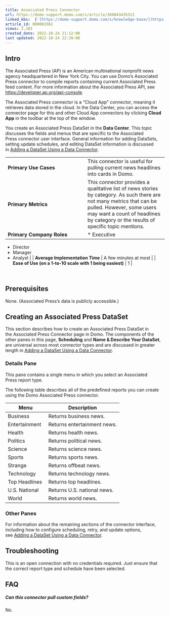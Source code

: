 ```yaml
---
title: Associated Press Connector
url: https://domo-support.domo.com/s/article/360043435313
linked_kbs:  ['[https://domo-support.domo.com/s/knowledge-base/](https://domo-support.domo.com/s/knowledge-base/)', '[https://domo-support.domo.com/s/](https://domo-support.domo.com/s/)', '[https://domo-support.domo.com/s/topic/0TO5w000000ZammGAC](https://domo-support.domo.com/s/topic/0TO5w000000ZammGAC)', '[https://domo-support.domo.com/s/topic/0TO5w000000ZanLGAS](https://domo-support.domo.com/s/topic/0TO5w000000ZanLGAS)', '[https://domo-support.domo.com/s/topic/0TO5w000000ZaoQGAS](https://domo-support.domo.com/s/topic/0TO5w000000ZaoQGAS)', '[https://domo-support.domo.com/s/article/360042926274](https://domo-support.domo.com/s/article/360042926274)', '[https://domo-support.domo.com/s/article/360043435313](https://domo-support.domo.com/s/article/360043435313)', '[https://domo-support.domo.com/s/topic/0TO5w000000ZaoQGAS/api-connectors](https://domo-support.domo.com/s/topic/0TO5w000000ZaoQGAS/api-connectors)', '[https://domo-support.domo.com/s/article/360043429933](https://domo-support.domo.com/s/article/360043429933)', '[https://domo-support.domo.com/s/article/360043429953](https://domo-support.domo.com/s/article/360043429953)', '[https://domo-support.domo.com/s/article/360042925494](https://domo-support.domo.com/s/article/360042925494)', '[https://domo-support.domo.com/s/article/360043429913](https://domo-support.domo.com/s/article/360043429913)', '[https://domo-support.domo.com/s/article/4408174643607](https://domo-support.domo.com/s/article/4408174643607)', '[https://domo-support.domo.com/s/login/](https://domo-support.domo.com/s/login/)']
article_id: 000003382
views: 2,102
created_date: 2022-10-24 21:12:00
last updated: 2022-10-24 22:39:00
---
```




Intro
-----


The Associated Press (AP) is an American multinational nonprofit news agency headquartered in New York City. You can use Domo's Associated Press connector to compile reports containing current Associated Press feed content. For more information about the Associated Press API, see  [https://developer.ap.org/api-console](https://developer.ap.org/api-console "https://developer.ap.org/api-console").


The Associated Press connector is a "Cloud App" connector, meaning it retrieves data stored in the cloud. In the Data Center, you can access the connector page for this and other Cloud App connectors by clicking **Cloud App** in the toolbar at the top of the window.


You create an Associated Press DataSet in the **Data Center**. This topic discusses the fields and menus that are specific to the Associated Press connector user interface. General information for adding DataSets, setting update schedules, and editing DataSet information is discussed in [Adding a DataSet Using a Data Connector](/s/article/360042926274 "Adding a DataSet Using a Data Connector").




|  |  |
| --- | --- |
| **Primary Use Cases** | This connector is useful for pulling current news headlines into cards in Domo. |
| **Primary Metrics** | This connector provides a qualitative list of news stories by category. As such there are not many metrics that can be pulled. However, some users may want a count of headlines by category or the results of specific topic mentions. |
| **Primary Company Roles** | * Executive
* Director
* Manager
* Analyst
 |
| **Average Implementation Time** | A few minutes at most |
| **Ease of Use (on a 1-to-10 scale with 1 being easiest)** | 1 |


 


Prerequisites
-------------


None. (Associated Press's data is publicly accessible.)


Creating an Associated Press DataSet
------------------------------------


This section describes how to create an Associated Press DataSet in the Associated Press Connector page in Domo. The components of the other panes in this page, **Scheduling** and **Name & Describe Your DataSet**, are universal across most connector types and are discussed in greater length in [Adding a DataSet Using a Data Connector](/s/article/360042926274 "Adding a DataSet Using a Data Connector").


### Details Pane


This pane contains a single menu in which you select an Associated Press report type.


The following table describes all of the predefined reports you can create using the Domo Associated Press connector.




| **Menu** | **Description** |
| --- | --- |
| Business | Returns business news. |
| Entertainment | Returns entertainment news. |
| Health | Returns health news. |
| Politics  | Returns political news. |
| Science | Returns science news.  |
| Sports | Returns sports news. |
| Strange  | Returns offbeat news.  |
| Technology  | Returns technology news.  |
| Top Headlines  | Returns top headlines. |
| U.S. National | Returns U.S. national news.   |
| World  | Returns world news.  |


### Other Panes


For information about the remaining sections of the connector interface, including how to configure scheduling, retry, and update options, see [Adding a DataSet Using a Data Connector](/s/article/360042926274).


Troubleshooting
---------------


This is an open connection with no credentials required. Just ensure that the correct report type and schedule have been selected.


FAQ
---


##### Can this connector pull custom fields?


No.

